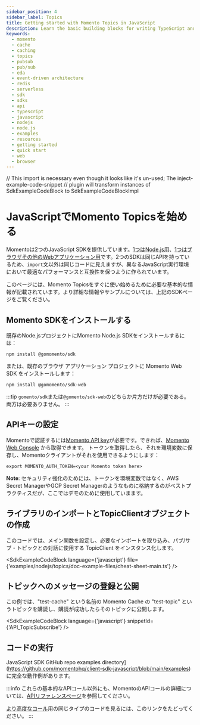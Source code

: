 ```yaml
---
sidebar_position: 4
sidebar_label: Topics
title: Getting started with Momento Topics in JavaScript
description: Learn the basic building blocks for writing TypeScript and JavaScript code to interact with Momento Topics.
keywords:
  - momento
  - cache
  - caching
  - topics
  - pubsub
  - pub/sub
  - eda
  - event-driven architecture
  - redis
  - serverless
  - sdk
  - sdks
  - api
  - typescript
  - javascript
  - nodejs
  - node.js
  - examples
  - resources
  - getting started
  - quick start
  - web
  - browser
---
```


// This import is necessary even though it looks like it's un-used; The inject-example-code-snippet
// plugin will transform instances of SdkExampleCodeBlock to SdkExampleCodeBlockImpl

# JavaScriptでMomento Topicsを始める

Momentoは2つのJavaScript SDKを提供しています。[1つはNode.js用](/sdks/nodejs)、[1つはブラウザその他のWebアプリケーション用](/sdks/web)です。2つのSDKは同じAPIを持っているため、`import`文以外は同じコードに見えますが、異なるJavaScript実行環境において最適なパフォーマンスと互換性を保つように作られています。

このページには、Momento Topicsをすぐに使い始めるために必要な基本的な情報が記載されています。より詳細な情報やサンプルについては、上記のSDKページをご覧ください。

## Momento SDKをインストールする

既存のNode.jsプロジェクトにMomento Node.js SDKをインストールするには：

```cli
npm install @gomomento/sdk
```

または、既存のブラウザ アプリケーション プロジェクトに Momento Web SDK をインストールします：

```cli
npm install @gomomento/sdk-web
```

:::tip
`gomento/sdk`または`@gomento/sdk-web`のどちらか片方だけが必要である。両方は必要ありません。
:::

## APIキーの設定

Momentoで認証するには[Momento API key](/cache/develop/authentication/api-keys)が必要です。できれば、[Momento Web Console](https://console.gomomento.com/caches) から取得できます。
トークンを取得したら、それを環境変数に保存し、Momentoクライアントがそれを使用できるようにします：

```
export MOMENTO_AUTH_TOKEN=<your Momento token here>
```

**Note**: セキュリティ強化のためには、トークンを環境変数ではなく、AWS Secret ManagerやGCP Secret Managerのようなものに格納するのがベストプラクティスだが、ここではデモのために使用していまます。

## ライブラリのインポートとTopicClientオブジェクトの作成
このコードでは、メイン関数を設定し、必要なインポートを取り込み、パブ/サブ・トピックとの対話に使用する TopicClient をインスタンス化します。

<SdkExampleCodeBlock language={'javascript'} file={'examples/nodejs/topics/doc-example-files/cheat-sheet-main.ts'} />

## トピックへのメッセージの登録と公開
この例では、"test-cache" という名前の Momento Cache の "test-topic" というトピックを購読し、購読が成功したらそのトピックに公開します。

<SdkExampleCodeBlock language={'javascript'} snippetId={'API_TopicSubscribe'} />

## コードの実行

JavaScript SDK GitHub repo examples directory](https://github.com/momentohq/client-sdk-javascript/blob/main/examples)に完全な動作例があります。

:::info
これらの基本的なAPIコール以外にも、MomentoのAPIコールの詳細については、[APIリファレンスページ](/cache/develop/api-reference)を参照してください。

[より高度なコール](https://github.com/momentohq/client-sdk-javascript/blob/main/examples/nodejs/cache/advanced.ts)用の同じタイプのコードを見るには、このリンクをたどってください。
:::
